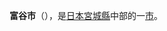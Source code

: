 {{Expand Japanese|time=2019-05-24}}
{{Unreferenced|time=2019-05-24}}
{{日本都市|
自治體名=富谷市|
圖像=[[File:Uchigasaki.JPG|240px]]|
圖像說明=原[[富谷宿|富谷宿]][[本陣|本陣]]（[[內崎酒坊|內崎酒坊]]）|
市章=[[File:Symbol_of_Tomiya_Miyagi.svg|100px]]|
日文原名=富谷市|
平假名=とみやし|
羅馬字拼音=Tomiya-shi|
都道府縣=宮城縣|
支廳=|
編號=04216-1|
面積=49.18|
邊界未定=|
人口=51,671|
統計時間=2021年7月1日|
自治體=[[仙台市|仙台市]]（[[宮城野区|宮城野区]]、[[泉区_(仙台市)|泉区]]）、[[大和町|大和町]]、[[利府町|利府町]]|
樹=[[松|松]]|
花=[[菊|菊]]|
鳥=|
其他象徵物=|
其他象徵=|
郵遞區號=981-3392|
所在地=富谷市富谷坂松田30番地|
電話號碼=22-358-3111|
外部連結=http://www.town.tomiya.miyagi.jp/|
經度=|
緯度=|
地圖=|
註記=
}}
'''富谷市'''（{{jpn|j=富谷市|hg=とみやし|rm=Tomiya shi|f=y}}），是[[日本|日本]][[宮城縣|宮城縣]]中部的一[[市|市]]。

{{宮城縣}}
{{Authority control}}
{{DEFAULTSORT:Tomiya}}
{{Japan-geo-stub}}